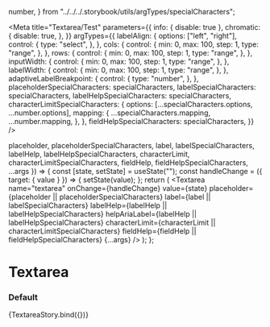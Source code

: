 
  number,
} from "../../../.storybook/utils/argTypes/specialCharacters";

<Meta
  title="Textarea/Test"
  parameters={{
    info: { disable: true },
    chromatic: {
      disable: true,
    },
  }}
  argTypes={{
    labelAlign: {
      options: ["left", "right"],
      control: {
        type: "select",
      },
    },
    cols: {
      control: {
        min: 0,
        max: 100,
        step: 1,
        type: "range",
      },
    },
    rows: {
      control: {
        min: 0,
        max: 100,
        step: 1,
        type: "range",
      },
    },
    inputWidth: {
      control: {
        min: 0,
        max: 100,
        step: 1,
        type: "range",
      },
    },
    labelWidth: {
      control: {
        min: 0,
        max: 100,
        step: 1,
        type: "range",
      },
    },
    adaptiveLabelBreakpoint: {
      control: {
        type: "number",
      },
    },
    placeholderSpecialCharacters: specialCharacters,
    labelSpecialCharacters: specialCharacters,
    labelHelpSpecialCharacters: specialCharacters,
    characterLimitSpecialCharacters: {
      options: [...specialCharacters.options, ...number.options],
      mapping: {
        ...specialCharacters.mapping,
        ...number.mapping,
      },
    },
    fieldHelpSpecialCharacters: specialCharacters,
  }}
/>

  placeholder,
  placeholderSpecialCharacters,
  label,
  labelSpecialCharacters,
  labelHelp,
  labelHelpSpecialCharacters,
  characterLimit,
  characterLimitSpecialCharacters,
  fieldHelp,
  fieldHelpSpecialCharacters,
  ...args
}) => {
  const [state, setState] = useState("");
  const handleChange = ({ target: { value } }) => {
    setState(value);
  };
  return (
    <Textarea
      name="textarea"
      onChange={handleChange}
      value={state}
      placeholder={placeholder || placeholderSpecialCharacters}
      label={label || labelSpecialCharacters}
      labelHelp={labelHelp || labelHelpSpecialCharacters}
      helpAriaLabel={labelHelp || labelHelpSpecialCharacters}
      characterLimit={characterLimit || characterLimitSpecialCharacters}
      fieldHelp={fieldHelp || fieldHelpSpecialCharacters}
      {...args}
    />
  );
};

# Textarea

### Default

<Preview>
  <Story
    name="default"
    args={{
      expandable: Textarea.defaultProps.expandable,
      cols: 0,
      rows: 0,
      disabled: false,
      autoFocus: false,
      readOnly: false,
      placeholder: "",
      fieldHelp: "",
      characterLimit: "",
      inputWidth: 100,
      warnOverLimit: Textarea.defaultProps.warnOverLimit,
      enforceCharacterLimit: Textarea.defaultProps.enforceCharacterLimit,
      label: "",
      labelHelp: "",
      labelInline: false,
      labelWidth: 30,
      labelAlign: undefined,
      adaptiveLabelBreakpoint: undefined,
      required: false,
      placeholderSpecialCharacters: undefined,
      labelSpecialCharacters: undefined,
      labelHelpSpecialCharacters: undefined,
      characterLimitSpecialCharacters: undefined,
      fieldHelpSpecialCharacters: undefined,
    }}
  >
    {TextareaStory.bind({})}
  </Story>
</Preview>
